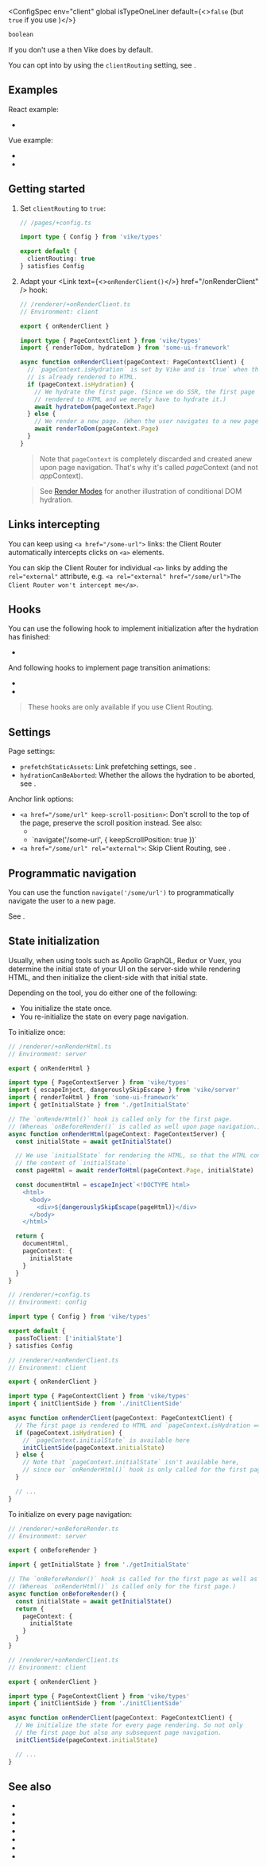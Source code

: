 
<ConfigSpec
  env="client"
  global
  isTypeOneLiner
  default={<><code>false</code> (but <code>true</code> if you use <UiFrameworkExtension succinct />)</>}
>
```js
boolean
```
</ConfigSpec>

If you don't use a <UiFrameworkExtension /> then Vike does <Link text="Server Routing" href="/server-routing" /> by default.

You can opt into <Link text="Client Routing" href="/client-routing" /> by using the `clientRouting` setting, see <Link href="#getting-started" />.

<UseVikeExtensionUiFramework featureName="Client Routing" />


## Examples

React example:
 - <RepoLink path='/packages/create-vike-core/boilerplate-react-ts/renderer/+onRenderClient.tsx' />

Vue example:
 - <RepoLink path='/packages/create-vike-core/boilerplate-vue-ts/renderer/+onRenderClient.ts' />
 - <RepoLink path='/packages/create-vike-core/boilerplate-vue-ts/renderer/app.ts' />


## Getting started

1. Set `clientRouting` to `true`:
   ```ts
   // /pages/+config.ts
   
   import type { Config } from 'vike/types'

   export default {
     clientRouting: true
   } satisfies Config
   ```

2. Adapt your <Link text={<><code>onRenderClient()</code></>} href="/onRenderClient" /> hook:

   ```ts
   // /renderer/+onRenderClient.ts
   // Environment: client

   export { onRenderClient }
   
   import type { PageContextClient } from 'vike/types'
   import { renderToDom, hydrateDom } from 'some-ui-framework'

   async function onRenderClient(pageContext: PageContextClient) {
     // `pageContext.isHydration` is set by Vike and is `true` when the page
     // is already rendered to HTML.
     if (pageContext.isHydration) {
       // We hydrate the first page. (Since we do SSR, the first page is already
       // rendered to HTML and we merely have to hydrate it.)
       await hydrateDom(pageContext.Page)
     } else {
       // We render a new page. (When the user navigates to a new page.)
       await renderToDom(pageContext.Page)
     }
   }
   ```

   > Note that `pageContext` is completely discarded and created anew upon page navigation.
   > That's why it's called *page*Context (and not *app*Context).

   > See [Render Modes](/render-modes) for another illustration of conditional DOM hydration.


## Links intercepting

You can keep using `<a href="/some-url">` links: the Client Router automatically intercepts clicks on `<a>` elements.

You can skip the Client Router for individual `<a>` links by adding the `rel="external"` attribute, e.g. `<a rel="external" href="/some/url">The Client Router won't intercept me</a>`.


## Hooks

You can use the following hook to implement initialization after the <Link href="/hydration">hydration</Link> has finished:
 - <Link href="/onHydrationEnd" noBreadcrumb />

And following hooks to implement page transition animations:
 - <Link href="/onPageTransitionStart" noBreadcrumb />
 - <Link href="/onPageTransitionEnd" noBreadcrumb />

> These hooks are only available if you use Client Routing.


## Settings

Page settings:
- `prefetchStaticAssets`: Link prefetching settings, see <Link href="/prefetchStaticAssets" />.
- `hydrationCanBeAborted`: Whether the <Link text="UI framework" href="/ui-frameworks" /> allows the <Link href="/hydration">hydration</Link> to be aborted, see <Link href="/hydrationCanBeAborted" />.

Anchor link options:
- `<a href="/some/url" keep-scroll-position>`: Don't scroll to the top of the page, preserve the scroll position instead. See also:
  - <Link href="/keepScrollPosition" />
  - <Link href="/navigate#options">`navigate('/some-url', { keepScrollPosition: true })`</Link>
- `<a href="/some/url" rel="external">`: Skip Client Routing, see <Link href="#links-intercepting" />.


## Programmatic navigation

You can use the function `navigate('/some/url')` to programmatically navigate the user to a new page.

See <Link href="/navigate"/>.


## State initialization

Usually, when using tools such as Apollo GraphQL, Redux or Vuex, you determine the initial state of your UI on the server-side while rendering HTML, and then initialize the client-side with that initial state.

Depending on the tool, you do either one of the following:
 - You initialize the state once.
 - You re-initialize the state on every page navigation.

To initialize once:

```ts
// /renderer/+onRenderHtml.ts
// Environment: server

export { onRenderHtml }

import type { PageContextServer } from 'vike/types'
import { escapeInject, dangerouslySkipEscape } from 'vike/server'
import { renderToHtml } from 'some-ui-framework'
import { getInitialState } from './getInitialState'

// The `onRenderHtml()` hook is called only for the first page.
// (Whereas `onBeforeRender()` is called as well upon page navigation.)
async function onRenderHtml(pageContext: PageContextServer) {
  const initialState = await getInitialState()

  // We use `initialState` for rendering the HTML, so that the HTML contains
  // the content of `initialState`.
  const pageHtml = await renderToHtml(pageContext.Page, initialState)

  const documentHtml = escapeInject`<!DOCTYPE html>
    <html>
      <body>
        <div>${dangerouslySkipEscape(pageHtml)}</div>
      </body>
    </html>`

  return {
    documentHtml,
    pageContext: {
      initialState
    }
  }
}
```

```ts
// /renderer/+config.ts
// Environment: config

import type { Config } from 'vike/types'

export default {
  passToClient: ['initialState']
} satisfies Config
```

```ts
// /renderer/+onRenderClient.ts
// Environment: client

export { onRenderClient }

import type { PageContextClient } from 'vike/types'
import { initClientSide } from './initClientSide'

async function onRenderClient(pageContext: PageContextClient) {
  // The first page is rendered to HTML and `pageContext.isHydration === true`
  if (pageContext.isHydration) {
    // `pageContext.initialState` is available here
    initClientSide(pageContext.initialState)
  } else {
    // Note that `pageContext.initialState` isn't available here,
    // since our `onRenderHtml()` hook is only called for the first page.
  }

  // ...
}
```

To initialize on every page navigation:

```ts
// /renderer/+onBeforeRender.ts
// Environment: server

export { onBeforeRender }

import { getInitialState } from './getInitialState'

// The `onBeforeRender()` hook is called for the first page as well as upon page navigation.
// (Whereas `onRenderHtml()` is called only for the first page.)
async function onBeforeRender() {
  const initialState = await getInitialState()
  return {
    pageContext: {
      initialState
    }
  }
}
```

```ts
// /renderer/+onRenderClient.ts
// Environment: client

export { onRenderClient }

import type { PageContextClient } from 'vike/types'
import { initClientSide } from './initClientSide'

async function onRenderClient(pageContext: PageContextClient) {
  // We initialize the state for every page rendering. So not only
  // the first page but also any subsequent page navigation.
  initClientSide(pageContext.initialState)

  // ...
}
```


## See also

 - <Link href="/client-routing" />
 - <Link href="/navigate" />
 - <Link href="/onHydrationEnd" />
 - <Link href="/onPageTransitionStart" />
 - <Link href="/onPageTransitionEnd" />
 - <Link href="/prefetchStaticAssets" />
 - <Link href="/settings" />
